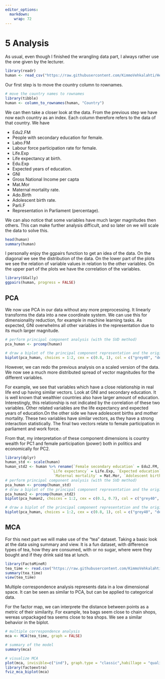 ```yaml
---
editor_options: 
  markdown: 
    wrap: 72
---
```


# 5 Analysis
As usual, even though I finished the wrangling data part, I always rather use the one given by the lecturer.
```r
library(readr)
human <- read_csv("https://raw.githubusercontent.com/KimmoVehkalahti/Helsinki-Open-Data-Science/master/datasets/human2.csv")
```

Our first step is to move the country column to rownames.

```r
# move the country names to rownames
library(tibble)
human <- column_to_rownames(human, "Country")
```

We can then take a closer look at the data. From the previous step we have now each country as an index. Each column therefore refers to the data of that country. We have

- Edu2.FM 
 - People with secondary education for female.
- Labo.FM 
 - Labour force participation rate for female.
- Life.Exp
 - Life expectancy at birth.
- Edu.Exp
 - Expected years of education.
- GNI
 - Gross National Income per capta
- Mat.Mor
 - Maternal mortality rate.
- Ado.Birth
 - Adolescent birth rate.
- Parli.F
 - Representation in Parliament (percentage).
 
We can also notice that some variables have much larger magnitudes then others. This can make further analysis difficult, and so later on we will scale the data to solve this.

```r
head(human)
summary(human)
```
I personally enjoy the ggpairs function to get an idea of the data. On the diagonal we see the distribution of the data. On the lower part of the plots we see the relation of variable values in relation to the other variables. On the upper part of the plots we have the correlation of the variables. 

```r
library(GGally)
ggpairs(human, progress = FALSE)
```

## PCA

We now use PCA in our data without any more preprocessing. It linearly transforms the data into a new coordinate system. We can use this for dimensionality reduction, for example in machine learning tasks. As expected, GNI overwhelms all other variables in the representation due to its much larger magnitude.

```r
# perform principal component analysis (with the SVD method)
pca_human <- prcomp(human)

# draw a biplot of the principal component representation and the original variables
biplot(pca_human, choices = 1:2, cex = c(0.8, 1), col = c("grey40", "deeppink2"))
```

However, we can redo the previous analysis on a scaled version of the data. We now see a much more distributed spread of vector magnitudes for the different variables.

For example, we see that variables which have a close relationship in real life end up having similar vectors. Look at GNI and secondary education. It is well known that wealthier countries also have larger amount of education. Interestingly, this relationship is not indicated by the correlation of these two variables. Other related variables are the life expectancy and expected years of education.On the other side we have adolescent births and mother mortality. These two variables have similar vectors, as they have a strong interaction statistically. The final two vectors relate to female participation in parliament and work force.

From that, my interpretation of these component dimensions is country wealth for PC1 and female participation (power) both in politics and economically for PC2.

```r
library(dplyr)
human_std <- scale(human)
human_std2 <- human %>% rename(`Female secondary education` = Edu2.FM, `Female in the work force` = Labo.FM, 
                     `Life expectancy` = Life.Exp, `Expected education` = Edu.Exp, `Gross income per capta` = GNI,
                      `Maternal mortality` = Mat.Mor, `Adolescent birth` = Ado.Birth, `Female participation in parliament` = Parli.F) %>% scale
# perform principal component analysis (with the SVD method)
pca_human <- prcomp(human_std)
# draw a biplot of the principal component representation and the original variables
pca_human2 <- prcomp(human_std2)
biplot(pca_human2, choices = 1:2, cex = c(0.1, 0.7), col = c("grey40", "deeppink2"))

# draw a biplot of the principal component representation and the original variables
biplot(pca_human, choices = 1:2, cex = c(0.8, 1), col = c("grey40", "deeppink2"))
```

## MCA

For this next part we will make use of the "tea" dataset. Taking a basic look at the data using summary and view. It is a fun dataset, with difference types of tea, how they are consumed, with or no sugar, where were they bought and if they drink said tea at lunch.

```r
library(FactoMineR)
tea_time <- read.csv("https://raw.githubusercontent.com/KimmoVehkalahti/Helsinki-Open-Data-Science/master/datasets/tea_time.csv", stringsAsFactors = TRUE)
summary(tea_time)
view(tea_time)
```
Multiple correspondence analysis represents data in a low dimensional space. It can be seen as similar to PCA, but can be applied to categorical data.

For the factor map, we can interprete the distance between points as a metric of their similarity. For example, tea bags seem close to chain shops, wereas unpackaged tea seems close to tea shops. We see a similar behavior in the biplot.

```r
# multiple correspondence analysis
mca <- MCA(tea_time, graph = FALSE)

# summary of the model
summary(mca)

# visualize MCA
plot(mca, invisible=c("ind"), graph.type = "classic",habillage = "quali")
library(factoextra)
fviz_mca_biplot(mca)
```
